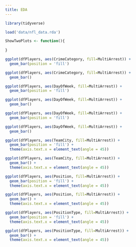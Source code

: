 ```yaml
---
title: EDA
---
```


```r
library(tidyverse)
```

```r
load('data/nfl_data.rda')
```

```r
ShowTwoPlots <- function(){
  
}
```


```r
ggplot(dfPlayers, aes(CrimeCategory, fill=MultiArrest)) + 
  geom_bar(position = 'fill')

ggplot(dfPlayers, aes(CrimeCategory, fill=MultiArrest)) + 
  geom_bar()
```

```r
ggplot(dfPlayers, aes(DayOfWeek, fill=MultiArrest)) + 
  geom_bar(position = 'fill')

ggplot(dfPlayers, aes(DayOfWeek, fill=MultiArrest)) + 
  geom_bar()
```

```r
ggplot(dfPlayers, aes(DayOfWeek, fill=MultiArrest)) + 
  geom_bar(position = 'fill')

ggplot(dfPlayers, aes(DayOfWeek, fill=MultiArrest)) + 
  geom_bar()
```

```r
ggplot(dfPlayers, aes(TeamCity, fill=MultiArrest)) + 
  geom_bar(position = 'fill') +
  theme(axis.text.x = element_text(angle = 45))

ggplot(dfPlayers, aes(TeamCity, fill=MultiArrest)) + 
  geom_bar() + 
  theme(axis.text.x = element_text(angle = 45))
```

```r
ggplot(dfPlayers, aes(Position, fill=MultiArrest)) + 
  geom_bar(position = 'fill') +
  theme(axis.text.x = element_text(angle = 45))

ggplot(dfPlayers, aes(Position, fill=MultiArrest)) + 
  geom_bar() + 
  theme(axis.text.x = element_text(angle = 45))
```

```r
ggplot(dfPlayers, aes(PositionType, fill=MultiArrest)) + 
  geom_bar(position = 'fill') +
  theme(axis.text.x = element_text(angle = 45))

ggplot(dfPlayers, aes(PositionType, fill=MultiArrest)) + 
  geom_bar() + 
  theme(axis.text.x = element_text(angle = 45))
```
